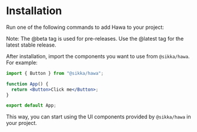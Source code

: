 
<Meta title="Installation" />

<div>
  <h1>Installation</h1>

<p>Run one of the following commands to add Hawa to your project:</p>

  <Unstyled>
<CodeBlock
  tabs={[
    {
      title: "npm",
      code: "npm install @sikka/hawa",
    },
    {
      title: "yarn",
      code: "yarn add @sikka/hawa",
    }
  ]}
/>

  </Unstyled>

</div>

Note: The @beta tag is used for pre-releases. Use the @latest tag for the latest stable release.

After installation, import the components you want to use from `@sikka/hawa`. For example:

```jsx
import { Button } from "@sikka/hawa";

function App() {
  return <Button>Click me</Button>;
}

export default App;
```

This way, you can start using the UI components provided by `@sikka/hawa` in your project.

```

```
